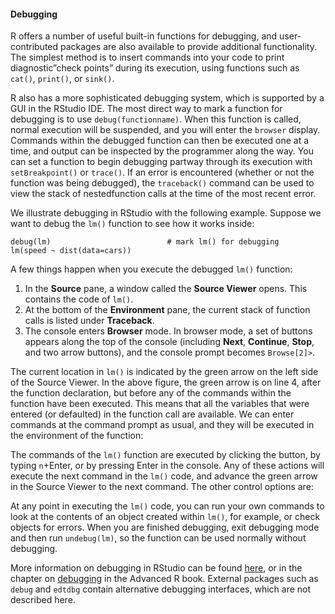 #### Debugging {-}

R offers a number of useful built-in functions for debugging, and user-contributed packages are also available to provide additional functionality. The simplest method is to insert commands into your code to print diagnostic"check points" during its execution, using functions such as `cat()`, `print()`, or `sink()`.

R also has a more sophisticated debugging system, which is supported by a GUI in the RStudio IDE. The most direct way to mark a function for debugging is to use `debug(functionname)`. When this function is called, normal execution will be suspended, and you will enter the `browser` display. Commands within the debugged function can then be executed one at a time, and output can be inspected by the programmer along the way. You can set a function to begin debugging partway through its execution with `setBreakpoint()` or `trace()`. If an error is encountered (whether or not the function was being debugged), the `traceback()` command can be used to view the stack of nestedfunction calls at the time of the most recent error.

We illustrate debugging in RStudio with the following example. Suppose we want to debug the `lm()` function to see how it works inside:

```
debug(lm)                          # mark lm() for debugging
lm(speed ~ dist(data=cars))
```

A few things happen when you execute the debugged `lm()` function:

1. In the **Source** pane, a window called the **Source Viewer** opens. This
contains the code of `lm()`.
2. At the bottom of the **Environment** pane, the current stack of function
calls is listed under **Traceback**.
3. The console enters **Browser** mode. In browser mode, a set of buttons appears
along the top of the console (including **Next**, **Continue**, **Stop**, and two
arrow buttons), and the console prompt becomes `Browse[2]>`.

The current location in `lm()` is indicated by the green arrow on the left side of the Source Viewer. In the above figure, the green arrow is on line 4, after the function declaration, but before any of the commands within the function have been executed. This means that all the variables that were entered (or defaulted) in the function call are available. We can enter commands at the command prompt as usual, and they will be executed in the environment of the function:

The commands of the `lm()` function are executed by clicking the button, by typing `n`+Enter, or by pressing Enter in the console. Any of these actions will execute the next command in the `lm()` code, and advance the green arrow in the Source Viewer to the next command. The other control options are:

At any point in executing the `lm()` code, you can run your own commands to look at the contents of an object created within `lm()`, for example, or check objects for errors. When you are finished debugging, exit debugging mode and then run `undebug(lm)`, so the function can be used normally without debugging.

More information on debugging in RStudio can be found [here](https://support.rstudio.com/hc/en-us/articles/205612627-Debugging-with-RStudio), or in the chapter on
[debugging](http://adv-r.had.co.nz/Exceptions-Debugging.html) in the Advanced R book. External packages such as `debug` and `edtdbg` contain alternative debugging interfaces, which are not described here.
